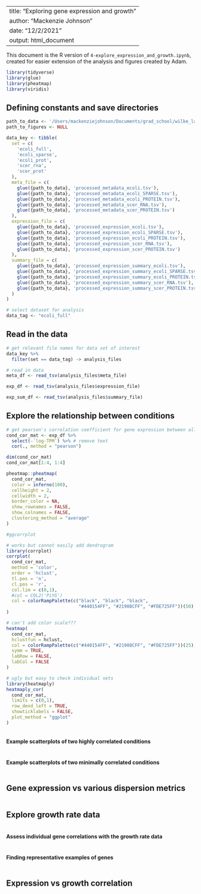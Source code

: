 
---
title: "Exploring gene expression and growth"
author: "Mackenzie Johnson"
date: "12/2/2021"
output: html_document
---

This document is the R version of `4-explore_expression_and_growth.ipynb`, created for easier extension of the analysis and figures created by Adam.


```r
library(tidyverse)
library(glue)
library(pheatmap)
library(viridis)
```


## Defining constants and save directories

```r

path_to_data <- '/Users/mackenziejohnson/Documents/grad_school/wilke_lab/Growth-expression-translation/Data/processed_data/'
path_to_figures <- NULL

data_key <- tibble(
  set = c(
    'ecoli_full', 
    'ecoli_sparse', 
    'ecoli_prot',
    'scer_rna', 
    'scer_prot'
  ),
  meta_file = c(
    glue({path_to_data}, 'processed_metadata_ecoli.tsv'),
    glue({path_to_data}, 'processed_metadata_ecoli_SPARSE.tsv'),
    glue({path_to_data}, 'processed_metadata_ecoli_PROTEIN.tsv'),
    glue({path_to_data}, 'processed_metadata_scer_RNA.tsv'),
    glue({path_to_data}, 'processed_metadata_scer_PROTEIN.tsv')
  ),
  expression_file = c(
    glue({path_to_data}, 'processed_expression_ecoli.tsv'),
    glue({path_to_data}, 'processed_expression_ecoli_SPARSE.tsv'),
    glue({path_to_data}, 'processed_expression_ecoli_PROTEIN.tsv'),
    glue({path_to_data}, 'processed_expression_scer_RNA.tsv'),
    glue({path_to_data}, 'processed_expression_scer_PROTEIN.tsv')
  ),
  summary_file = c(
    glue({path_to_data}, 'processed_expression_summary_ecoli.tsv'),
    glue({path_to_data}, 'processed_expression_summary_ecoli_SPARSE.tsv'),
    glue({path_to_data}, 'processed_expression_summary_ecoli_PROTEIN.tsv'),
    glue({path_to_data}, 'processed_expression_summary_scer_RNA.tsv'),
    glue({path_to_data}, 'processed_expression_summary_scer_PROTEIN.tsv')
  )
)

# select dataset for analysis
data_tag <- "ecoli_full"

```


## Read in the data

```r

# get relevant file names for data set of interest
data_key %>% 
  filter(set == data_tag) -> analysis_files

# read in data
meta_df <- read_tsv(analysis_files$meta_file)

exp_df <- read_tsv(analysis_files$expression_file)

exp_sum_df <- read_tsv(analysis_files$summary_file)

```


## Explore the relationship between conditions

```r

# get pearson's correlation coefficient for gene expression between all conditions
cond_cor_mat <- exp_df %>% 
  select(-`log-TPM`) %>% # remove text
  cor(., method = "pearson")

dim(cond_cor_mat)
cond_cor_mat[1:4, 1:4]

```


```r

pheatmap::pheatmap(
  cond_cor_mat,
  color = inferno(100),
  cellheight = 2,
  cellwidth = 2,
  border_color = NA,
  show_rownames = FALSE,
  show_colnames = FALSE,
  clustering_method = "average"
)

```


```r

#ggcorrplot

# works but cannot easily add dendrogram
library(corrplot)
corrplot(
  cond_cor_mat, 
  method = 'color', 
  order = 'hclust',
  tl.pos = 'n', 
  cl.pos = 'r',
  col.lim = c(0,1),
  #col = COL2('PiYG')
  col = colorRampPalette(c("black", "black", "black", 
                           "#440154FF", "#21908CFF", "#FDE725FF"))(50)
)

```

```r

# can't add color scale???
heatmap(
  cond_cor_mat, 
  hclustfun = hclust,
  col = colorRampPalette(c("#440154FF", "#21908CFF", "#FDE725FF"))(25),
  symm = TRUE,
  labRow = FALSE,
  labCol = FALSE
)

```

```r

# ugly but easy to check individual sets
library(heatmaply)
heatmaply_cor(
  cond_cor_mat,
  limits = c(0,1),
  row_dend_left = TRUE,
  showticklabels = FALSE,
  plot_method = "ggplot"
)

```


```r

```



#### Example scatterplots of two highly correlated conditions

```r

```


#### Example scatterplots of two minimally correlated conditions

```r

```


## Gene expression vs various dispersion metrics

```r

```


## Explore growth rate data

```r

```


#### Assess individual gene correlations with the growth rate data

```r

```


#### Finding representative examples of genes

```r

```


## Expression vs growth correlation

```r

```





